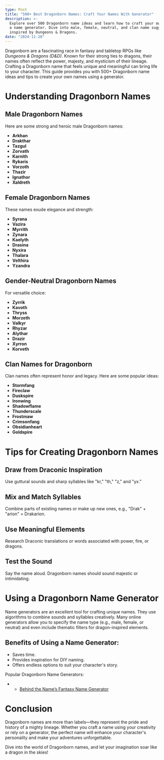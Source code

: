 ```yaml
---
type: Post
title: "500+ Best Dragonborn Names: Craft Your Names With Generator"
description: >-
  Explore over 500 Dragonborn name ideas and learn how to craft your own using
  a name generator. Dive into male, female, neutral, and clan name suggestions
  inspired by Dungeons & Dragons.
date: "2024-11-20"
---
```


Dragonborn are a fascinating race in fantasy and tabletop RPGs like *Dungeons & Dragons (D&D)*. Known for their strong ties to dragons, their names often reflect the power, majesty, and mysticism of their lineage. Crafting a Dragonborn name that feels unique and meaningful can bring life to your character. This guide provides you with 500+ Dragonborn name ideas and tips to create your own names using a generator.

# Understanding Dragonborn Names

##  Male Dragonborn Names  
Here are some strong and heroic male Dragonborn names:  

*   **Arkhan**  
*   **Drakthar**  
*   **Tazgul**  
*   **Zorvath**  
*   **Karnith**  
*   **Rykaris**  
*   **Vorzoth**  
*   **Thazir**  
*   **Ignathor**  
*   **Xaldreth**

##  Female Dragonborn Names  
These names exude elegance and strength:  

*   **Syrana**  
*   **Vazira**  
*   **Myrrith**  
*   **Zynara**  
*   **Kaelyth**  
*   **Drasina**  
*   **Nyxira**  
*   **Thalara**  
*   **Velthira**  
*   **Yzandra**  

##  Gender-Neutral Dragonborn Names  
For  versatile choice:  

*   **Zyrrik**  
*   **Kavoth**  
*   **Thryss**  
*   **Morzeth**  
*   **Valkyr**  
*   **Rhyzar**  
*   **Alythar**  
*   **Drazir**  
*   **Xyrron**  
*   **Korveth**  

##  Clan Names for Dragonborn  
Clan names often represent honor and legacy. Here are some popular ideas:  

*   **Stormfang**  
*   **Fireclaw**  
*   **Duskspire**  
*   **Ironwing**  
*   **Shadowflame**  
*   **Thunderscale**  
*   **Frostmaw**  
*   **Crimsonfang**  
*   **Obsidianheart**  
*   **Goldspire**

#  Tips for Creating Dragonborn Names  

##  Draw from Draconic Inspiration  
Use guttural sounds and sharp syllables like "kr," "th," "z," and "yx."

##  Mix and Match Syllables  
Combine parts of existing names or make up new ones, e.g., "Drak" + "arion" = Drakarion.

##  Use Meaningful Elements  
Research Draconic translations or words associated with power, fire, or dragons.

##  Test the Sound  
Say the name aloud. Dragonborn names should sound majestic or intimidating.

#  Using a Dragonborn Name Generator  

Name generators are an excellent tool for crafting unique names. They use algorithms to combine sounds and syllables creatively. Many online generators allow you to specify the name type (e.g., male, female, or neutral) and even include thematic filters for dragon-inspired elements.

## Benefits of Using a Name Generator:  
*   Saves time.  
*   Provides inspiration for DIY naming.  
*   Offers endless options to suit your character's story.  

Popular Dragonborn Name Generators:  
*   *   [Behind the Name’s Fantasy Name Generator](https://www.behindthename.com/random/)  


#  Conclusion  

Dragonborn names are more than labels—they represent the pride and history of a mighty lineage. Whether you craft a name using your creativity or rely on a generator, the perfect name will enhance your character's personality and make your adventures unforgettable.

Dive into the world of Dragonborn names, and let your imagination soar like a dragon in the skies!
